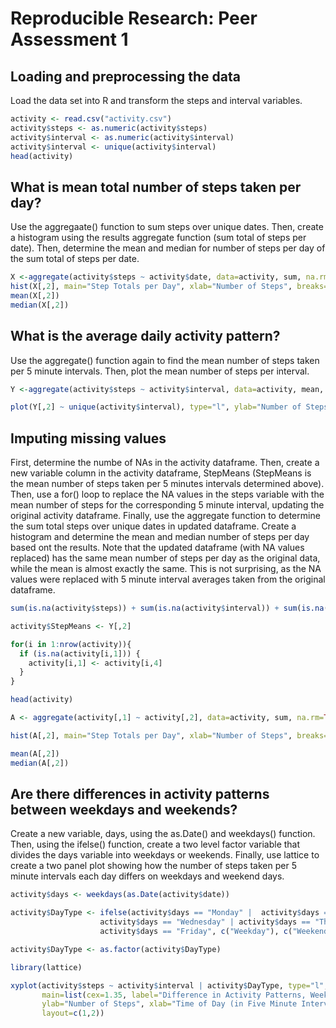 
# Reproducible Research: Peer Assessment 1


## Loading and preprocessing the data
Load the data set into R and transform the steps and interval variables.
```r
activity <- read.csv("activity.csv")
activity$steps <- as.numeric(activity$steps)
activity$interval <- as.numeric(activity$interval)
activity$interval <- unique(activity$interval)
head(activity)
```

## What is mean total number of steps taken per day?
Use the aggregaate() function to sum steps over unique dates. Then, create a histogram using the results aggregate function (sum total of steps per date). Then, determine the mean and median for number of steps per day of the sum total of steps per date.
```r
X <-aggregate(activity$steps ~ activity$date, data=activity, sum, na.rm=TRUE)
hist(X[,2], main="Step Totals per Day", xlab="Number of Steps", breaks=10)
mean(X[,2])
median(X[,2])
```

## What is the average daily activity pattern?
Use the aggregate() function again to find the mean number of steps taken per 5 minute intervals. Then, plot the mean number of steps per interval. 
```r
Y <-aggregate(activity$steps ~ activity$interval, data=activity, mean, na.rm=TRUE)

plot(Y[,2] ~ unique(activity$interval), type="l", ylab="Number of Steps", xlab="Time of Day (in Five Minute Intervals)", main="Average Number of Steps at Different Times of Day")

```

## Imputing missing values
First, determine the numbe of NAs in the activity dataframe. Then, create a new variable column in the activity dataframe, StepMeans (StepMeans is the mean number of steps taken per 5 minutes intervals determined above). Then, use a for() loop to replace the NA values in the steps variable with the mean number of steps for the corresponding 5 minute interval, updating the original activity dataframe. Finally, use the aggregate function to determine the sum total steps over unique dates in updated dataframe. Create a histogram and determine the mean and median number of steps per day based ont the results. Note that the updated dataframe (with NA values replaced) has the same mean number of steps per day as the original data, while the mean is almost exactly the same. This is not surprising, as the NA values were replaced with 5 minute interval averages taken from the original dataframe. 
```r
sum(is.na(activity$steps)) + sum(is.na(activity$interval)) + sum(is.na(activity$date))

activity$StepMeans <- Y[,2]

for(i in 1:nrow(activity)){
  if (is.na(activity[i,1])) {
    activity[i,1] <- activity[i,4]
  }
}

head(activity)

A <- aggregate(activity[,1] ~ activity[,2], data=activity, sum, na.rm=TRUE)

hist(A[,2], main="Step Totals per Day", xlab="Number of Steps", breaks=10)

mean(A[,2])
median(A[,2])
```

## Are there differences in activity patterns between weekdays and weekends?
Create a new variable, days, using the as.Date() and weekdays() function. Then, using the ifelse() function, create a two level factor variable that divides the days variable into weekdays or weekends. Finally, use lattice  to create a two panel plot showing how the number of steps taken per 5 minute intervals each day differs on weekdays and weekend days.
```r
activity$days <- weekdays(as.Date(activity$date))

activity$DayType <- ifelse(activity$days == "Monday" |  activity$days == "Tuesday" |
                    activity$days == "Wednesday" | activity$days == "Thursday" | 
                    activity$days == "Friday", c("Weekday"), c("Weekend"))

activity$DayType <- as.factor(activity$DayType)

library(lattice)

xyplot(activity$steps ~ activity$interval | activity$DayType, type="l",
       main=list(cex=1.35, label="Difference in Activity Patterns, Weekends vs. Weekdays"),
       ylab="Number of Steps", xlab="Time of Day (in Five Minute Intervals)",
       layout=c(1,2))
```
